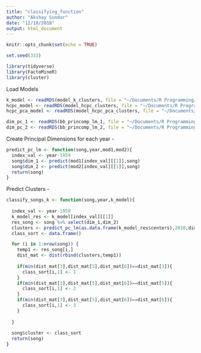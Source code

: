 ```yaml
---
title: "classifying_function"
author: "Akshay Sundar"
date: "12/10/2018"
output: html_document
---
```


```r
knitr::opts_chunk$set(echo = TRUE)

set.seed(333)

library(tidyverse)
library(FactoMineR)
library(cluster)
```

Load Models
```r
k_model <- readRDS(model_k_clusters, file = "~/Documents/R Programming/Group Assignment/rubasic/rubasic/working_files/k_clusters_model.rda")
hcpc_model <- readRDS(model_hcpc_clusters, file = "~/Documents/R Programming/Group Assignment/rubasic/rubasic/working_files/hcpc_clusters_model.rda")
hcpc_pca_model <- readRDS(model_hcpc_pca_clusters, file = "~/Documents/R Programming/Group Assignment/rubasic/rubasic/working_files/hcpc_pca_clusters_model.rda")

dim_pc_1 <- readRDS(bb_princomp_lm_1, file = "~/Documents/R Programming/Group Assignment/rubasic/rubasic/working_files/bb_princomp_lm_1.rda")
dim_pc_2 <- readRDS(bb_princomp_lm_2, file = "~/Documents/R Programming/Group Assignment/rubasic/rubasic/working_files/bb_princomp_lm_2.rda")
```

Create Principal Dimensions for each year -
```r
predict_pc_lm <- function(song,year,mod1,mod2){
  index_val <- year-1959
  song$dim_1 <- predict(mod1[index_val][[1]],song)
  song$dim_2 <- predict(mod2[index_val][[1]],song)
  return(song)
}
```

Predict Clusters -
```r

classify_songs_k <- function(song,year,k_model){
  
  index_val <- year-1959
  k_model_res <- k_model[index_val][[1]]
  res_song <- song %>% select(dim_1,dim_2)
  clusters <- predict_pc_lm(as.data.frame(k_model_res$centers),2010,dim_pc_1,dim_pc_2) %>% select(dim_1,dim_2)
  class_sort <- data.frame()

  for (i in 1:nrow(song)) {
    temp1 <- res_song[i,]
    dist_mat <- dist(rbind(clusters,temp1)) 
    
    if(min(dist_mat[3],dist_mat[5],dist_mat[6])==dist_mat[3]){
      class_sort[i,1] <- 1
    }
    if(min(dist_mat[3],dist_mat[5],dist_mat[6])==dist_mat[5]){
      class_sort[i,1] <- 2
    }
    if(min(dist_mat[3],dist_mat[5],dist_mat[6])==dist_mat[6]){
      class_sort[i,1] <- 3
    }
    
  }
  
  song$cluster <- class_sort
  return(song)
}



```

